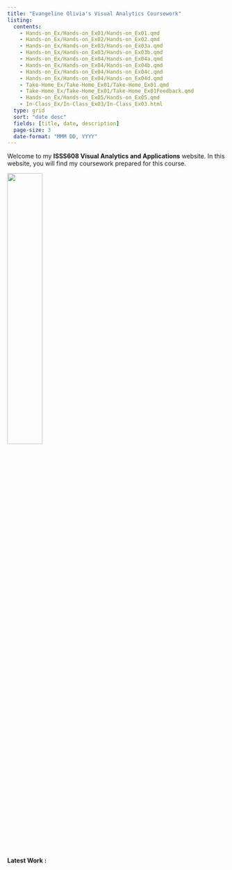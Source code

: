 ```yaml
---
title: "Evangeline Olivia's Visual Analytics Coursework"
listing:
  contents:
    - Hands-on_Ex/Hands-on_Ex01/Hands-on_Ex01.qmd
    - Hands-on_Ex/Hands-on_Ex02/Hands-on_Ex02.qmd
    - Hands-on_Ex/Hands-on_Ex03/Hands-on_Ex03a.qmd
    - Hands-on_Ex/Hands-on_Ex03/Hands-on_Ex03b.qmd
    - Hands-on_Ex/Hands-on_Ex04/Hands-on_Ex04a.qmd
    - Hands-on_Ex/Hands-on_Ex04/Hands-on_Ex04b.qmd
    - Hands-on_Ex/Hands-on_Ex04/Hands-on_Ex04c.qmd
    - Hands-on_Ex/Hands-on_Ex04/Hands-on_Ex04d.qmd
    - Take-Home_Ex/Take-Home_Ex01/Take-Home_Ex01.qmd
    - Take-Home_Ex/Take-Home_Ex01/Take-Home_Ex01Feedback.qmd
    - Hands-on_Ex/Hands-on_Ex05/Hands-on_Ex05.qmd
    - In-Class_Ex/In-Class_Ex03/In-Class_Ex03.html
  type: grid
  sort: "date desc"
  fields: [title, date, description]
  page-size: 3
  date-format: "MMM DD, YYYY"
---
```


Welcome to my **ISSS608 Visual Analytics and Applications** website. In this website, you will find my coursework prepared for this course.

![](images/index.png){.center width="40%"}

**Latest Work :**
